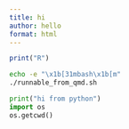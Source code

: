 ```yaml
---
title: hi
author: hello
format: html
---
```


```r
print("R")
```

```bash
echo -e "\x1b[31mbash\x1b[m"
./runnable_from_qmd.sh
```

```python
print("hi from python")
import os
os.getcwd()
```
